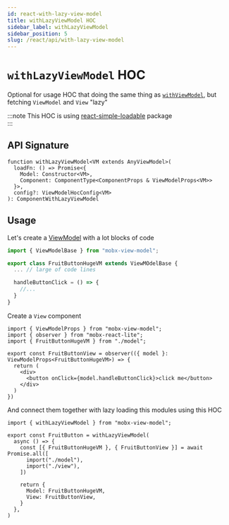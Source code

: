 ```yaml
---
id: react-with-lazy-view-model
title: withLazyViewModel HOC
sidebar_label: withLazyViewModel
sidebar_position: 5
slug: /react/api/with-lazy-view-model
---
```


# `withLazyViewModel` HOC  

Optional for usage HOC that doing the same thing as [`withViewModel`](/react/api/with-view-model), but fetching `ViewModel` and `View` "lazy"  

:::note
This HOC is using [react-simple-loadable](https://www.npmjs.com/package/react-simple-loadable) package  
:::

## API Signature
```tsx
function withLazyViewModel<VM extends AnyViewModel>(
  loadFn: () => Promise<{
    Model: Constructor<VM>,
    Component: ComponentType<ComponentProps & ViewModelProps<VM>>
  }>,
  config?: ViewModelHocConfig<VM>
): ComponentWithLazyViewModel
```


## Usage  

Let's create a [ViewModel](/api/view-models/overview) with a lot blocks of code  

```ts title="model.ts"
import { ViewModelBase } from "mobx-view-model";

export class FruitButtonHugeVM extends ViewMOdelBase {
  ... // large of code lines

  handleButtonClick = () => {
    //...
  }
}
```

Create a `View` component  

```tsx title="view.tsx"
import { ViewModelProps } from "mobx-view-model";
import { observer } from "mobx-react-lite";
import { FruitButtonHugeVM } from "./model";

export const FruitButtonView = observer(({ model }: ViewModelProps<FruitButtonHugeVM>) => {
  return (
    <div>
      <button onClick={model.handleButtonClick}>click me</button>
    </div>
  )
})
```

And connect them together with lazy loading this modules using this HOC   

```tsx title="index.ts"
import { withLazyViewModel } from "mobx-view-model";

export const FruitButton = withLazyViewModel(
  async () => {
    const [{ FruitButtonHugeVM }, { FruitButtonView }] = await Promise.all([
      import("./model"),
      import("./view"),
    ])
    
    return {
      Model: FruitButtonHugeVM,
      View: FruitButtonView,
    }
  },
)
```

